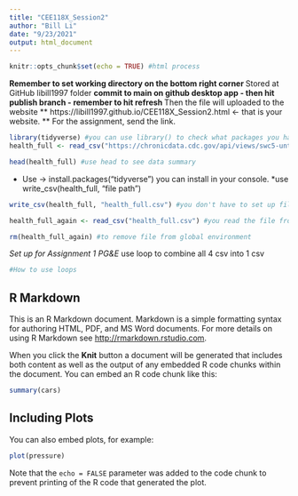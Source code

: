 ```yaml
---
title: "CEE118X_Session2"
author: "Bill Li"
date: "9/23/2021"
output: html_document
---
```


```r
knitr::opts_chunk$set(echo = TRUE) #html process
```
**Remember to set working directory on the bottom right corner 
**Stored at GitHub libill1997 folder 
**commit to main on github desktop app - then hit publish branch - remember to hit refresh
** Then the file will uploaded to the website
** https://libill1997.github.io/CEE118X_Session2.html <- that is your website. 
** For the assignment, send the link. 


```r
library(tidyverse) #you can use library() to check what packages you have
health_full <- read_csv("https://chronicdata.cdc.gov/api/views/swc5-untb/rows.csv?accessType=DOWNLOAD&bom=true&format=true") #use command enter 

head(health_full) #use head to see data summary 
```
* Use -> install.packages("tidyverse") you can install in your console. 
*use write_csv(health_full, "file path")
```r
write_csv(health_full, "health_full.csv") #you don't have to set up file path in this case because your working directory is set as github folder. 
```

```r
health_full_again <- read_csv("health_full.csv") #you read the file from local csv file

rm(health_full_again) #to remove file from global environment 
```

*Set up for Assignment 1 PG&E
*use loop to combine all 4 csv into 1 csv
```r
#How to use loops


```




## R Markdown




This is an R Markdown document. Markdown is a simple formatting syntax for authoring HTML, PDF, and MS Word documents. For more details on using R Markdown see <http://rmarkdown.rstudio.com>.

When you click the **Knit** button a document will be generated that includes both content as well as the output of any embedded R code chunks within the document. You can embed an R code chunk like this:

```r
summary(cars)
```

## Including Plots

You can also embed plots, for example:

```r
plot(pressure)
```

Note that the `echo = FALSE` parameter was added to the code chunk to prevent printing of the R code that generated the plot.
